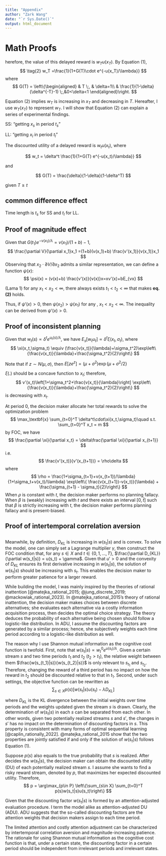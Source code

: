 ```yaml
---
title: "Appendix"
author: "Zark Wang"
date: "`r Sys.Date()`"
output: html_document
---
```


# Math Proofs

herefore, the value of this delayed reward is $w_Tu(x_T)$. By Equation (1),$$ \tag{2} w_T  =\frac{1}{1+G(T)\cdot e^{-u(x_T)/\lambda}} $$ where$$ G(T) = \left\{\begin{aligned} & T \;, & \delta=1\\ & \frac{1}{1-\delta}(\delta^{-T}-1) \;,&0<\delta<1 \end{aligned}\right. $$

Equation (2) implies $w_T$ is increasing in $x_T$ and decreasing in $T$. Hereafter, I use $w_T(x_T)$ to represent $w_T$. I will show that Equation (2) can explain a series of experimental findings.

SS: "getting $x_s$ in period $t_s$"

LL: "getting $x_l$ in period $t_l$"

The discounted utility of a delayed reward is $w_t u(x_t)$, where

$$
w_t = \delta^t \frac{1}{1+G(T) e^{-u(x_t)/\lambda}} 
$$

and

$$
G(T) = \frac{\delta}{1-\delta}(1-\delta^T)
$$

given $T\geq t$

## common difference effect

Time length is $t_s$ for SS and $t_l$ for LL.

## Proof of magnitude effect

Given that $G(t_1)e^{-v(x_1)/\lambda}=v(x_1)/(1+b)-1$, $$
\frac{\partial V}{\partial x_1}x_1
=(1+b)(v(x_1)+b) \frac{v'(x_1)}{v(x_1)}x_1
$$ Observing that $x_2\cdot \partial V/\partial x_2$ admits a similar representation, we can define a function $\psi(x)$: $$
\psi(x) = (v(x)+b) \frac{v'(x)}{v(x)}x=xv'(x)+bE_{vx}
$$

(Lama 1) for any $x_1<x_2<\infty$, there always exists $t_1<t_2<\infty$ that makes **eq. (2)** holds.

Thus, if $\psi'(x)>0$, then $\psi(x_2)>\psi(x_1)$ for any , $x_1<x_2<\infty$. The inequality can be derived from $\psi'(x)>0$.

## Proof of inconsistent planning

Given that $w_t(s) \propto \delta^t e^{u_t(s)/\lambda}$, we have $E_s[w_tu_t] \propto \delta^t \xi(x_t,\sigma_t)$, where $$
\xi(x_t,\sigma_t) \equiv (\frac{v(x_t)}{\lambda}+\sigma_t^2)\exp\left\{\frac{v(x_t)}{\lambda}+\frac{\sigma_t^2}{2}\right\}
$$

Note that if $z \sim N(\mu,\sigma)$, then $E[ze^z] = (\mu+\sigma^2)\exp\{\mu+\sigma^2/2\}$

$\xi(.)$ should be a concave function to $x_t$; therefore, $$
v'(x_t)\left[1+\sigma_t^2+\frac{v(x_t)}{\lambda}\right]
\exp\left\{\frac{v(x_t)}{\lambda}+\frac{\sigma_t^2}{2}\right\}
$$ is decreasing with $x_t$.

At period 0, the decision maker allocate her total rewards to solve the optimization problem $$
\max_\textbf{x} \sum_{t=0}^T \delta^t\cdot\xi(x_t,\sigma_t)\quad s.t. \sum_{t=0}^T x_t = m
$$ by FOC, we have $$
\frac{\partial \xi}{\partial x_t} = \delta\frac{\partial \xi}{\partial x_{t+1}}
$$ i.e. $$
\frac{v'(x_t)}{v'(x_{t+1})} = \rho\delta
$$ where $$
\rho = \frac{1+\sigma_{t+1}+v(x_{t+1})/\lambda}{1+\sigma_t+v(x_t)/\lambda}
\exp\left\{ \frac{v(x_{t+1})-v(x_t)}{\lambda} + \frac{\sigma_{t+1} - \sigma_t}{2}\right\}
$$ When $\rho$ is constant with $t$, the decision maker performs no planning fallacy. When $\beta$ is (weakly) increasing with $t$ and there exists an interval $[0,\bar{t}]$ such that $\beta$ is strictly increasing with $t$, the decision maker performs planning fallacy and is present-biased.

## Proof of intertemporal correlation aversion

## 

Meanwhile, by definition, $D_{KL}$ is increasing in $w(s_t|s)$ and is convex. To solve the model, one can simply set a Lagrange multiplier $\gamma$, then construct the FOC condition that, for any $s \in X$ and $t \in \{0,1,…,T\}$, $\frac{\partial D_{KL}}{\partial w(s_t|s)} = u(s_t) + \gamma$. Given that $u'>0$ and the convexity of $D_{KL}$ ensures its first derivative increasing in $w(s_t|s)$, the solution of $w(s_t|s)$ should be increasing with $s_t$. This enables the decision maker to perform greater patience for a larger reward.

While building the model, I was mainly inspired by the theories of rational inattention [@matejka_rational_2015; @jung_discrete_2019; @mackowiak_rational_2023]. In @matejka_rational_2015's theory of rational inattention, the decision maker makes choices between discrete alternatives; she evaluates each alternative via a costly information acquisition process, then decides the optimal choice strategy. The theory deduces the probability of each alternative being chosen should follow a logistic-like distribution. In ADU, I assume the discounting factors are generated by a similar process; hence, she subjectively weights each time period according to a logistic-like distribution as well.

The reason why I use Shannon mutual information as the cognitive cost function is twofold. First, note that $w(s_t|s) \propto w^0_t e^{u(s_t)/\lambda}$. Given a certain stream $s$ and two time periods $t_1$ and $t_2$ ($t_2>t_1$), the relative weight between them $\frac{w(s_{t_1}|s)}{w(s_{t_2}|s)}$ is only relevant to $s_{t_1}$ and $s_{t_2}$. Therefore, changing the reward of a third period has no impact on how the reward in $t_2$ should be discounted relative to that in $t_1$. Second, under such settings, the objective function can be rewritten as$$
\sum_{s\in X} p(s)[w(s_t|s)u(s_t) - \lambda D_{KL}]
$$

where $D_{KL}$ is the KL divergence between the initial weights over time periods and the weights updated given the stream $s$ is drawn. Clearly, the determination of $w(s_t|s)$ in each $s$ can be separated from each other. In other words, given two potentially realized streams $s$ and $s'$, the changes in $s'$ has no impact on the determination of discounting factors in $s$. This property is consistent with many forms of optimal sequential learning [@caplin_rationally_2022]. @matejka_rational_2015 show that the two properties are jointly satisfied if and only if the solution of $w(s_t|s)$ follows Equation (1).

Suppose $p(s)$ also equals to the true probability that $s$ is realized. After decides the $w(s_t|s)$, the decision maker can obtain the discounted utility (DU) of each potentially realized stream $s$. I assume she wants to find a risky reward stream, denoted by $p$, that maximizes her expected discounted utility. Therefore,$$
p = \arg\max_{p\in P} \left\{\sum_{s\in X} \sum_{t=0}^T p(s)w(s_t|s)u(s_t)\right\}
$$

Given that the discounting factor $w(s_t|s)$ is formed by an attention-adjusted evaluation procedure. I term the model alike as attention-adjusted DU (ADU). ADU suggests that the so-called discounting factors are the attention weights that decision makers assign to each time period.

The limited attention and costly attention adjustment can be characterized by intertemporal correlation aversion and magnitude-increasing patience. The rationale for using Shannon mutual information as the cognitive cost function is that, under a certain state, the discounting factor in a certain period should be independent from irrelevant periods and irrelevant states.
